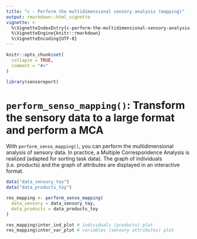```yaml
---
title: "c - Perform the multidimensional sensory analysis (mapping)"
output: rmarkdown::html_vignette
vignette: >
  %\VignetteIndexEntry{c-perform-the-multidimensional-sensory-analysis--mapping-}
  %\VignetteEngine{knitr::rmarkdown}
  %\VignetteEncoding{UTF-8}
---
```


```r
knitr::opts_chunk$set(
  collapse = TRUE,
  comment = "#>"
)
```

```r
library(sensoreport)
```

<!-- WARNING - This vignette is generated by {fusen} from dev/flat_perform_multidim_analysis.Rmd: do not edit by hand -->

# `perform_senso_mapping()`: Transform the sensory data to a large format and perform a MCA

With `perform_senso_mapping()`, you can perform the multidimensional analysis of sensory data. In practice, a Multiple Correspondence Analysis is realized (adapted for sorting task data). The graph of individuals (i.e. products) and the graph of attributes are displayed in an interactive format.


```r
data("data_sensory_toy")
data("data_products_toy")

res_mapping <- perform_senso_mapping(
  data_sensory = data_sensory_toy,
  data_products = data_products_toy
)

res_mapping$inter_ind_plot # individuals (products) plot
res_mapping$inter_var_plot # variables (sensory attributes) plot
```


